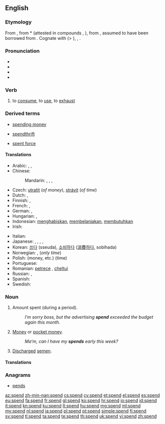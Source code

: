 ==English==

===Etymology===
From {{etyl|enm}} {{term|spenden|lang=enm}}, from {{etyl|ang}} *{{term||spendan|lang=ang}} (attested in compounds {{term|aspendan|āspendan|to spend|lang=ang}}, {{term|forspendan||to use up, consume|lang=ang}}), from {{proto|Germanic|spendanan||spendōnan|to spend|lang=en}}, assumed to have been borrowed from {{etyl|la}} {{term|expendere|expendere|to weigh out|lang=la}}. Cognate with {{etyl|goh|-}} {{term|spenton|spentōn|to consume, use, spend|lang=goh}} (>{{etyl|de|-}} {{term|spenden||to donate, provide|lang=de}}), {{etyl|dum|-}} {{term|spenden||to spend, dedicate|lang=nl}}, {{etyl|sv|-}} {{term|spendera||to spend|lang=sv}}.

===Pronunciation===
* {{SAMPA|/spEnd/}}
* {{IPA|/spɛnd/}}
* {{audio|en-us-spend.ogg|Audio (US)}}
* {{rhymes|ɛnd}}

===Verb===
{{en-verb|spends|spending|spent}}

# to [[consume]], to [[use]], to [[exhaust]]

===Derived terms===
{{rel-top3|Terms derived from ''spend'' (verb)}}
* [[spending money]]
{{rel-mid3}}
* [[spendthrift]]
{{rel-mid3}}
* [[spent force]]
{{rel-bottom}}

====Translations====
{{trans-top|to consume, to use, to exhaust}}
* Arabic: {{t|ar|صرف|tr=Sárafa}},  {{t|ar|أنفق|tr='anfaqa}}, {{qualifier|time}} {{t|ar|قضى|tr=qaDaa}}
* Chinese:
*: Mandarin: {{t-|cmn|花|tr=huā|sc=Hani}},  {{qualifier|time}} {{t-|cmn|度過|sc=Hani}},  {{t-|cmn|度过|tr=dùguò|sc=Hani}},  {{t-|cmn|度|tr=dù|sc=Hani}}
* Czech: [[utratit]] (''of money''), [[strávit]] (''of time'')
* Dutch: {{t+|nl|uitgeven}}, {{t-|nl|doorbrengen}}
* Finnish: {{t+|fi|kuluttaa}}, {{t+|fi|käyttää}}
* French: {{qualifier|time}} {{t+|fr|passer}}, {{qualifier|money, etc.}} {{t+|fr|dépenser}}
* German: {{t+|de|ausgeben}},  {{qualifier|time}} {{t+|de|verbringen}}
* Hungarian: {{t+|hu|költ}}, {{t+|hu|kiad}}
* Indonesian: [[habis|menghabiskan]], [[belanja|membelanjakan]], [[butuh|membutuhkan]]
* Irish: {{t-|ga|caith|xs=Irish}}
{{trans-mid}}
* Italian: {{t+|it|spendere}}
* Japanese: {{t+|ja|使う|tr=tsukau}}, {{t-|ja|かかる|tr=kakaru}}, {{t-|ja|要する|tr=ようする, yō-suru}}, {{t+|ja|消費|alt=消費する|tr=しょうひする, shōhi-suru}},  {{qualifier|time}} {{t|ja|過ごす|tr=sugosu}}
* Korean: [[쓰다]] (sseuda), [[소비하다]] ([[消費]][[하다]], sobihada)
* Norwegian: {{t|no|bruke}}, {{t|no|tilbringe}} (''only time'')
* Polish: {{t+|pl|tracić}} (money, etc.) {{t|pl|spędzać}} (time)
* Portuguese: {{t+|pt|gastar}}
* Romanian: [[petrece]] {{italbrac|time}}, [[cheltui]] {{italbrac|money, etc.}}
* Russian: {{qualifier|money, etc.}} {{t+|ru|тратить|tr=trátit’}},  {{qualifier|time}} {{t+|ru|проводить|tr=provodít’}}
* Spanish: {{t-|es|gastar}}
* Swedish: {{t|sv|ge ut}}
{{trans-bottom}}

===Noun===
{{en-noun}}

# Amount spent (during a period).
#: ''I’m sorry boss, but the advertising '''spend''' exceeded the budget again this month.''
# {{context|[[pluralize]]d|informal|often|childish}} [[money|Money]] or [[pocket money]].
#: ''Ma’m, can I have my '''spends''' early this week?''
# [[discharge|Discharged]] [[semen]].

====Translations====
{{trans-top|amount spent}}
{{trans-mid}}
{{trans-bottom}}

{{trans-top|a childish term for money or pocket money}}
{{trans-mid}}
{{trans-bottom}}

{{trans-top|discharged semen}}
{{trans-mid}}
{{trans-bottom}}

===Anagrams===
* [[pends#English|pends]]

[[az:spend]]
[[zh-min-nan:spend]]
[[cs:spend]]
[[cy:spend]]
[[et:spend]]
[[el:spend]]
[[es:spend]]
[[eu:spend]]
[[fa:spend]]
[[fr:spend]]
[[gl:spend]]
[[ko:spend]]
[[hr:spend]]
[[io:spend]]
[[id:spend]]
[[it:spend]]
[[kn:spend]]
[[ku:spend]]
[[lt:spend]]
[[hu:spend]]
[[mg:spend]]
[[ml:spend]]
[[my:spend]]
[[nl:spend]]
[[ja:spend]]
[[pl:spend]]
[[pt:spend]]
[[simple:spend]]
[[fi:spend]]
[[sv:spend]]
[[tl:spend]]
[[ta:spend]]
[[te:spend]]
[[th:spend]]
[[uk:spend]]
[[vi:spend]]
[[zh:spend]]